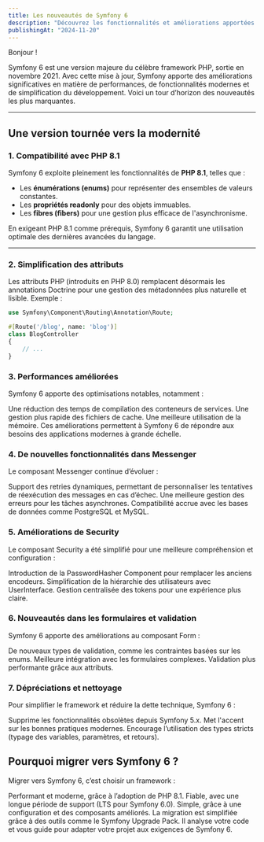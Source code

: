 ```yaml
---
title: Les nouveautés de Symfony 6
description: "Découvrez les fonctionnalités et améliorations apportées par Symfony 6, la dernière version majeure du framework PHP."
publishingAt: "2024-11-20"
---
```


Bonjour !

Symfony 6 est une version majeure du célèbre framework PHP, sortie en novembre 2021. Avec cette mise à jour, Symfony apporte des améliorations significatives en matière de performances, de fonctionnalités modernes et de simplification du développement. Voici un tour d’horizon des nouveautés les plus marquantes.

---

## Une version tournée vers la modernité

### 1. **Compatibilité avec PHP 8.1**
Symfony 6 exploite pleinement les fonctionnalités de **PHP 8.1**, telles que :
- Les **énumérations (enums)** pour représenter des ensembles de valeurs constantes.
- Les **propriétés readonly** pour des objets immuables.
- Les **fibres (fibers)** pour une gestion plus efficace de l'asynchronisme.

En exigeant PHP 8.1 comme prérequis, Symfony 6 garantit une utilisation optimale des dernières avancées du langage.

---

### 2. **Simplification des attributs**
Les attributs PHP (introduits en PHP 8.0) remplacent désormais les annotations Doctrine pour une gestion des métadonnées plus naturelle et lisible. Exemple :
```php
use Symfony\Component\Routing\Annotation\Route;

#[Route('/blog', name: 'blog')]
class BlogController
{
    // ...
}
```
### 3. **Performances améliorées**

Symfony 6 apporte des optimisations notables, notamment :

Une réduction des temps de compilation des conteneurs de services.
Une gestion plus rapide des fichiers de cache.
Une meilleure utilisation de la mémoire.
Ces améliorations permettent à Symfony 6 de répondre aux besoins des applications modernes à grande échelle.

### 4. **De nouvelles fonctionnalités dans Messenger**

Le composant Messenger continue d’évoluer :

Support des retries dynamiques, permettant de personnaliser les tentatives de réexécution des messages en cas d’échec.
Une meilleure gestion des erreurs pour les tâches asynchrones.
Compatibilité accrue avec les bases de données comme PostgreSQL et MySQL.

### 5. **Améliorations de Security**

Le composant Security a été simplifié pour une meilleure compréhension et configuration :

Introduction de la PasswordHasher Component pour remplacer les anciens encodeurs.
Simplification de la hiérarchie des utilisateurs avec UserInterface.
Gestion centralisée des tokens pour une expérience plus claire.

### 6. **Nouveautés dans les formulaires et validation**

Symfony 6 apporte des améliorations au composant Form :

De nouveaux types de validation, comme les contraintes basées sur les enums.
Meilleure intégration avec les formulaires complexes.
Validation plus performante grâce aux attributs.

### 7. **Dépréciations et nettoyage**

Pour simplifier le framework et réduire la dette technique, Symfony 6 :

Supprime les fonctionnalités obsolètes depuis Symfony 5.x.
Met l'accent sur les bonnes pratiques modernes.
Encourage l’utilisation des types stricts (typage des variables, paramètres, et retours).

## Pourquoi migrer vers Symfony 6 ?

Migrer vers Symfony 6, c’est choisir un framework :

Performant et moderne, grâce à l’adoption de PHP 8.1.
Fiable, avec une longue période de support (LTS pour Symfony 6.0).
Simple, grâce à une configuration et des composants améliorés.
La migration est simplifiée grâce à des outils comme le Symfony Upgrade Pack. Il analyse votre code et vous guide pour adapter votre projet aux exigences de Symfony 6.

